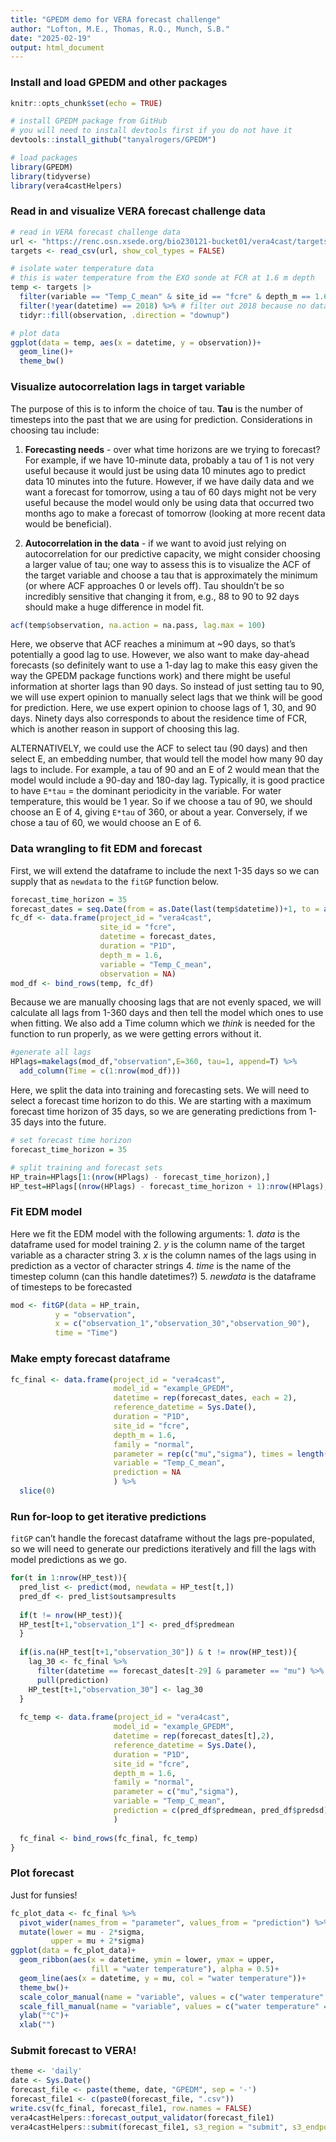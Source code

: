 ```yaml
---
title: "GPEDM demo for VERA forecast challenge"
author: "Lofton, M.E., Thomas, R.Q., Munch, S.B."
date: "2025-02-19"
output: html_document
---
```


### Install and load GPEDM and other packages
```r
knitr::opts_chunk$set(echo = TRUE)

# install GPEDM package from GitHub
# you will need to install devtools first if you do not have it
devtools::install_github("tanyalrogers/GPEDM")

# load packages
library(GPEDM)
library(tidyverse)
library(vera4castHelpers)
```

### Read in and visualize VERA forecast challenge data
```r
# read in VERA forecast challenge data
url <- "https://renc.osn.xsede.org/bio230121-bucket01/vera4cast/targets/project_id=vera4cast/duration=P1D/daily-insitu-targets.csv.gz"
targets <- read_csv(url, show_col_types = FALSE)

# isolate water temperature data
# this is water temperature from the EXO sonde at FCR at 1.6 m depth
temp <- targets |>
  filter(variable == "Temp_C_mean" & site_id == "fcre" & depth_m == 1.6) %>%
  filter(!year(datetime) == 2018) %>% # filter out 2018 because no data until August
  tidyr::fill(observation, .direction = "downup")

# plot data
ggplot(data = temp, aes(x = datetime, y = observation))+
  geom_line()+
  theme_bw()
```

### Visualize autocorrelation lags in target variable
The purpose of this is to inform the choice of tau. **Tau** is the number of timesteps into the past that we are using for prediction. Considerations in choosing tau include:    

1. **Forecasting needs** - over what time horizons are we trying to forecast? For example, if we have 10-minute data, probably a tau of 1 is not very useful because it would just be using data 10 minutes ago to predict data 10 minutes into the future. However, if we have daily data and we want a forecast for tomorrow, using a tau of 60 days might not be very useful because the model would only be using data that occurred two months ago to make a forecast of tomorrow (looking at more recent data would be beneficial).    

2. **Autocorrelation in the data** - if we want to avoid just relying on autocorrelation for our predictive capacity, we might consider choosing a larger value of tau; one way to assess this is to visualize the ACF of the target variable and choose a tau that is approximately the minimum (or where ACF approaches 0 or levels off). Tau shouldn't be so incredibly sensitive that changing it from, e.g., 88 to 90 to 92 days should make a huge difference in model fit.    

```r
acf(temp$observation, na.action = na.pass, lag.max = 100)
```

Here, we observe that ACF reaches a minimum at ~90 days, so that's potentially a good lag to use. However, we also want to make day-ahead forecasts (so definitely want to use a 1-day lag to make this easy given the way the GPEDM package functions work) and there might be useful information at shorter lags than 90 days. So instead of just setting tau to 90, we will use expert opinion to manually select lags that we think will be good for prediction. Here, we use expert opinion to choose lags of 1, 30, and 90 days. Ninety days also corresponds to about the residence time of FCR, which is another reason in support of choosing this lag.

ALTERNATIVELY, we could use the ACF to select tau (90 days) and then select E, an embedding number, that would tell the model how many 90 day lags to include. For example, a tau of 90 and an E of 2 would mean that the model would include a 90-day and 180-day lag. Typically, it is good practice to have `E*tau` = the dominant periodicity in the variable. For water temperature, this would be 1 year. So if we choose a tau of 90, we should choose an E of 4, giving `E*tau` of 360, or about a year. Conversely, if we chose a tau of 60, we would choose an E of 6.

### Data wrangling to fit EDM and forecast
First, we will extend the dataframe to include the next 1-35 days so we can supply that as `newdata` to the `fitGP` function below.
```r
forecast_time_horizon = 35
forecast_dates = seq.Date(from = as.Date(last(temp$datetime))+1, to = as.Date(last(temp$datetime))+forecast_time_horizon, by = "day")
fc_df <- data.frame(project_id = "vera4cast",
                    site_id = "fcre",
                    datetime = forecast_dates,
                    duration = "P1D",
                    depth_m = 1.6,
                    variable = "Temp_C_mean",
                    observation = NA)
mod_df <- bind_rows(temp, fc_df)
```

Because we are manually choosing lags that are not evenly spaced, we will calculate all lags from 1-360 days and then tell the model which ones to use when fitting. We also add a Time column which we *think* is needed for the function to run properly, as we were getting errors without it.
```r
#generate all lags
HPlags=makelags(mod_df,"observation",E=360, tau=1, append=T) %>%
  add_column(Time = c(1:nrow(mod_df)))
```

Here, we split the data into training and forecasting sets. We will need to select a forecast time horizon to do this. We are starting with a maximum forecast time horizon of 35 days, so we are generating predictions from 1-35 days into the future.
```r
# set forecast time horizon
forecast_time_horizon = 35

# split training and forecast sets
HP_train=HPlags[1:(nrow(HPlags) - forecast_time_horizon),]
HP_test=HPlags[(nrow(HPlags) - forecast_time_horizon + 1):nrow(HPlags),]
```

### Fit EDM model

Here we fit the EDM model with the following arguments:
1. *data* is the dataframe used for model training
2. *y* is the column name of the target variable as a character string
3. *x* is the column names of the lags using in prediction as a vector of character strings
4. *time* is the name of the timestep column (can this handle datetimes?)
5. *newdata* is the dataframe of timesteps to be forecasted
```r
mod <- fitGP(data = HP_train, 
          y = "observation",
          x = c("observation_1","observation_30","observation_90"),
          time = "Time")
```

### Make empty forecast dataframe
```r
fc_final <- data.frame(project_id = "vera4cast",
                       model_id = "example_GPEDM",
                       datetime = rep(forecast_dates, each = 2),
                       reference_datetime = Sys.Date(),
                       duration = "P1D",
                       site_id = "fcre",
                       depth_m = 1.6,
                       family = "normal",
                       parameter = rep(c("mu","sigma"), times = length(forecast_dates)),
                       variable = "Temp_C_mean",
                       prediction = NA
                       ) %>%
  slice(0)
```


### Run for-loop to get iterative predictions

`fitGP` can't handle the forecast dataframe without the lags pre-populated, so we will need to generate our predictions iteratively and fill the lags with model predictions as we go.
```r
for(t in 1:nrow(HP_test)){
  pred_list <- predict(mod, newdata = HP_test[t,])
  pred_df <- pred_list$outsampresults
  
  if(t != nrow(HP_test)){
  HP_test[t+1,"observation_1"] <- pred_df$predmean
  }
  
  if(is.na(HP_test[t+1,"observation_30"]) & t != nrow(HP_test)){
    lag_30 <- fc_final %>%
      filter(datetime == forecast_dates[t-29] & parameter == "mu") %>%
      pull(prediction)
    HP_test[t+1,"observation_30"] <- lag_30
  }
  
  fc_temp <- data.frame(project_id = "vera4cast",
                       model_id = "example_GPEDM",
                       datetime = rep(forecast_dates[t],2),
                       reference_datetime = Sys.Date(),
                       duration = "P1D",
                       site_id = "fcre",
                       depth_m = 1.6,
                       family = "normal",
                       parameter = c("mu","sigma"), 
                       variable = "Temp_C_mean",
                       prediction = c(pred_df$predmean, pred_df$predsd)
                       )
  
  fc_final <- bind_rows(fc_final, fc_temp)
}
```

### Plot forecast
Just for funsies!
```r
fc_plot_data <- fc_final %>%
  pivot_wider(names_from = "parameter", values_from = "prediction") %>%
  mutate(lower = mu - 2*sigma,
         upper = mu + 2*sigma)
ggplot(data = fc_plot_data)+
  geom_ribbon(aes(x = datetime, ymin = lower, ymax = upper,
                  fill = "water temperature"), alpha = 0.5)+
  geom_line(aes(x = datetime, y = mu, col = "water temperature"))+
  theme_bw()+
  scale_color_manual(name = "variable", values = c("water temperature" = "blue"))+
  scale_fill_manual(name = "variable", values = c("water temperature" = "blue"))+
  ylab("°C")+
  xlab("")
```

### Submit forecast to VERA!
```r
theme <- 'daily'
date <- Sys.Date()
forecast_file <- paste(theme, date, "GPEDM", sep = '-')
forecast_file1 <- c(paste0(forecast_file, ".csv"))
write.csv(fc_final, forecast_file1, row.names = FALSE)
vera4castHelpers::forecast_output_validator(forecast_file1)
vera4castHelpers::submit(forecast_file1, s3_region = "submit", s3_endpoint = "ltreb-reservoirs.org", first_submission = TRUE)

```


